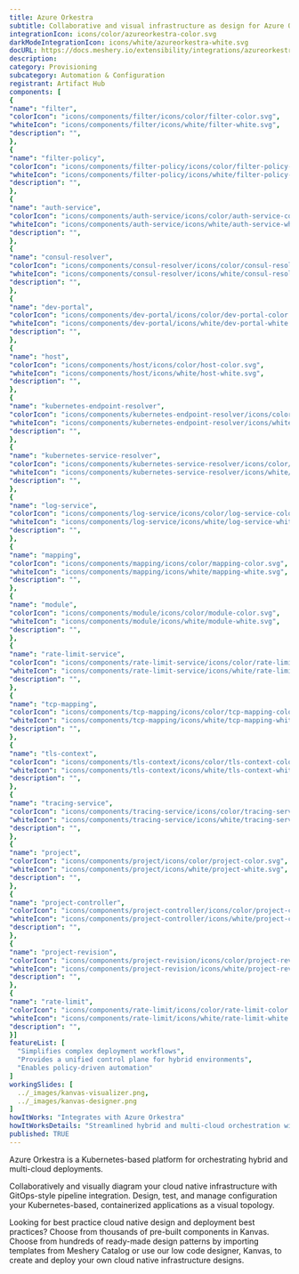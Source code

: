 ```yaml
---
title: Azure Orkestra
subtitle: Collaborative and visual infrastructure as design for Azure Orkestra
integrationIcon: icons/color/azureorkestra-color.svg
darkModeIntegrationIcon: icons/white/azureorkestra-white.svg
docURL: https://docs.meshery.io/extensibility/integrations/azureorkestra
description: 
category: Provisioning
subcategory: Automation & Configuration
registrant: Artifact Hub
components: [
{
"name": "filter",
"colorIcon": "icons/components/filter/icons/color/filter-color.svg",
"whiteIcon": "icons/components/filter/icons/white/filter-white.svg",
"description": "",
},
{
"name": "filter-policy",
"colorIcon": "icons/components/filter-policy/icons/color/filter-policy-color.svg",
"whiteIcon": "icons/components/filter-policy/icons/white/filter-policy-white.svg",
"description": "",
},
{
"name": "auth-service",
"colorIcon": "icons/components/auth-service/icons/color/auth-service-color.svg",
"whiteIcon": "icons/components/auth-service/icons/white/auth-service-white.svg",
"description": "",
},
{
"name": "consul-resolver",
"colorIcon": "icons/components/consul-resolver/icons/color/consul-resolver-color.svg",
"whiteIcon": "icons/components/consul-resolver/icons/white/consul-resolver-white.svg",
"description": "",
},
{
"name": "dev-portal",
"colorIcon": "icons/components/dev-portal/icons/color/dev-portal-color.svg",
"whiteIcon": "icons/components/dev-portal/icons/white/dev-portal-white.svg",
"description": "",
},
{
"name": "host",
"colorIcon": "icons/components/host/icons/color/host-color.svg",
"whiteIcon": "icons/components/host/icons/white/host-white.svg",
"description": "",
},
{
"name": "kubernetes-endpoint-resolver",
"colorIcon": "icons/components/kubernetes-endpoint-resolver/icons/color/kubernetes-endpoint-resolver-color.svg",
"whiteIcon": "icons/components/kubernetes-endpoint-resolver/icons/white/kubernetes-endpoint-resolver-white.svg",
"description": "",
},
{
"name": "kubernetes-service-resolver",
"colorIcon": "icons/components/kubernetes-service-resolver/icons/color/kubernetes-service-resolver-color.svg",
"whiteIcon": "icons/components/kubernetes-service-resolver/icons/white/kubernetes-service-resolver-white.svg",
"description": "",
},
{
"name": "log-service",
"colorIcon": "icons/components/log-service/icons/color/log-service-color.svg",
"whiteIcon": "icons/components/log-service/icons/white/log-service-white.svg",
"description": "",
},
{
"name": "mapping",
"colorIcon": "icons/components/mapping/icons/color/mapping-color.svg",
"whiteIcon": "icons/components/mapping/icons/white/mapping-white.svg",
"description": "",
},
{
"name": "module",
"colorIcon": "icons/components/module/icons/color/module-color.svg",
"whiteIcon": "icons/components/module/icons/white/module-white.svg",
"description": "",
},
{
"name": "rate-limit-service",
"colorIcon": "icons/components/rate-limit-service/icons/color/rate-limit-service-color.svg",
"whiteIcon": "icons/components/rate-limit-service/icons/white/rate-limit-service-white.svg",
"description": "",
},
{
"name": "tcp-mapping",
"colorIcon": "icons/components/tcp-mapping/icons/color/tcp-mapping-color.svg",
"whiteIcon": "icons/components/tcp-mapping/icons/white/tcp-mapping-white.svg",
"description": "",
},
{
"name": "tls-context",
"colorIcon": "icons/components/tls-context/icons/color/tls-context-color.svg",
"whiteIcon": "icons/components/tls-context/icons/white/tls-context-white.svg",
"description": "",
},
{
"name": "tracing-service",
"colorIcon": "icons/components/tracing-service/icons/color/tracing-service-color.svg",
"whiteIcon": "icons/components/tracing-service/icons/white/tracing-service-white.svg",
"description": "",
},
{
"name": "project",
"colorIcon": "icons/components/project/icons/color/project-color.svg",
"whiteIcon": "icons/components/project/icons/white/project-white.svg",
"description": "",
},
{
"name": "project-controller",
"colorIcon": "icons/components/project-controller/icons/color/project-controller-color.svg",
"whiteIcon": "icons/components/project-controller/icons/white/project-controller-white.svg",
"description": "",
},
{
"name": "project-revision",
"colorIcon": "icons/components/project-revision/icons/color/project-revision-color.svg",
"whiteIcon": "icons/components/project-revision/icons/white/project-revision-white.svg",
"description": "",
},
{
"name": "rate-limit",
"colorIcon": "icons/components/rate-limit/icons/color/rate-limit-color.svg",
"whiteIcon": "icons/components/rate-limit/icons/white/rate-limit-white.svg",
"description": "",
}]
featureList: [
  "Simplifies complex deployment workflows",
  "Provides a unified control plane for hybrid environments",
  "Enables policy-driven automation"
]
workingSlides: [
  ../_images/kanvas-visualizer.png,
  ../_images/kanvas-designer.png
]
howItWorks: "Integrates with Azure Orkestra"
howItWorksDetails: "Streamlined hybrid and multi-cloud orchestration within Kubernetes"
published: TRUE
---
```

<p>
Azure Orkestra is a Kubernetes-based platform for orchestrating hybrid and multi-cloud deployments.
</p>
<p>
    Collaboratively and visually diagram your cloud native infrastructure with GitOps-style pipeline integration. Design, test, and manage configuration your Kubernetes-based, containerized applications as a visual topology.
</p>
<p>
    Looking for best practice cloud native design and deployment best practices? Choose from thousands of pre-built components in Kanvas. Choose from hundreds of ready-made design patterns by importing templates from Meshery Catalog or use our low code designer, Kanvas, to create and deploy your own cloud native infrastructure designs.
</p>
